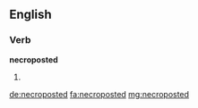 ==English==

===Verb===
'''necroposted'''

# {{en-past of|necropost}}

[[de:necroposted]]
[[fa:necroposted]]
[[mg:necroposted]]